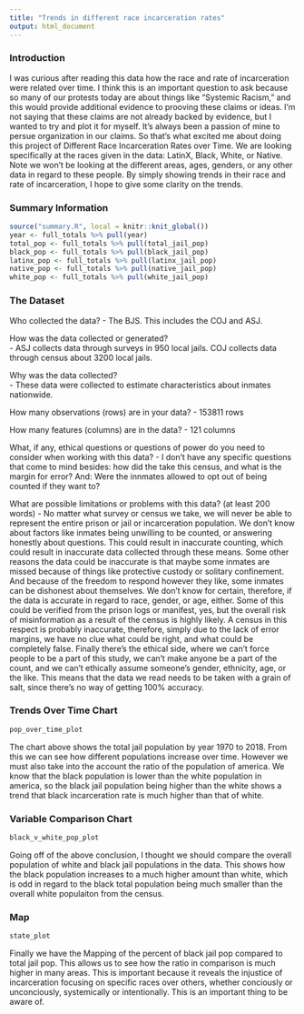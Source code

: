 ```yaml
---
title: "Trends in different race incarceration rates"
output: html_document
---
```


### Introduction

I was curious after reading this data how the race and rate of incarceration were related over time. I think this is an important question to ask because so many of our protests today are about things like "Systemic Racism," and this would provide additional evidence to prooving these claims or ideas. I'm not saying that these claims are not already backed by evidence, but I wanted to try and plot it for myself. It's always been a passion of mine to persue organization in our claims. So that's what excited me about doing this project of Different Race Incarceration Rates over Time. We are looking specifically at the races given in the data: LatinX, Black, White, or Native. Note we won't be looking at the different areas, ages, genders, or any other data in regard to these people. By simply showing trends in their race and rate of incarceration, I hope to give some clarity on the trends.

### Summary Information

```r
source("summary.R", local = knitr::knit_global())
year <- full_totals %>% pull(year)
total_pop <- full_totals %>% pull(total_jail_pop)
black_pop <- full_totals %>% pull(black_jail_pop)
latinx_pop <- full_totals %>% pull(latinx_jail_pop)
native_pop <- full_totals %>% pull(native_jail_pop)
white_pop <- full_totals %>% pull(white_jail_pop)
```

### The Dataset

Who collected the data?
- The BJS. This includes the COJ and ASJ.

How was the data collected or generated?  
- ASJ collects data through surveys in 950 local jails. COJ collects data through census about 3200 local jails.

Why was the data collected?  
- These data were collected to estimate characteristics about inmates nationwide.

How many observations (rows) are in your data?
- 153811 rows

How many features (columns) are in the data?
- 121 columns

What, if any, ethical questions or questions of power do you need to consider when working with this data?
- I don't have any specific questions that come to mind besides: how did the take this census, and what is the margin for error? And: Were the innmates allowed to opt out of being counted if they want to?

What are possible limitations or problems with this data?   (at least 200 words)
- No matter what survey or census we take, we will never be able to represent the entire prison or jail or incarceration population. We don't know about factors like inmates being unwilling to be counted, or answering honestly about questions. This could result in inaccurate counting, which could result in inaccurate data collected through these means. Some other reasons the data could be inaccurate is that maybe some inmates are missed because of things like protective custody or solitary confinement. And because of the freedom to respond however they like, some inmates can be dishonest about themselves. We don't know for certain, therefore, if the data is accurate in regard to race, gender, or age, either. Some of this could be verified from the prison logs or manifest, yes, but the overall risk of misinformation as a result of the census is highly likely. A census in this respect is probably inaccurate, therefore, simply due to the lack of error margins, we have no clue what could be right, and what could be completely false. Finally there's the ethical side, where we can't force people to be a part of this study, we can't make anyone be a part of the count, and we can't ethically assume someone's gender, ethnicity, age, or the like. This means that the data we read needs to be taken with a grain of salt, since there's no way of getting 100% accuracy.


### Trends Over Time Chart

```r
pop_over_time_plot
```

The chart above shows the total jail population by year 1970 to 2018. From this we can see how different populations increase over time. However we must also take into the account the ratio of the population of america. We know that the black population is lower than the white population in america, so the black jail population being higher than the white shows a trend that black incarceration rate is much higher than that of white.

### Variable Comparison Chart

```r
black_v_white_pop_plot
```

Going off of the above conclusion, I thought we should compare the overall population of white and black jail populations in the data. This shows how the black population increases to a much higher amount than white, which is odd in regard to the black total population being much smaller than the overall white populaiton from the census. 

### Map

```r
state_plot
```

Finally we have the Mapping of the percent of black jail pop compared to total jail pop. This allows us to see how the ratio in comparison is much higher in many areas. This is important because it reveals the injustice of incarceration focusing on specific races over others, whether conciously or unconciously, systemically or intentionally. This is an important thing to be aware of. 